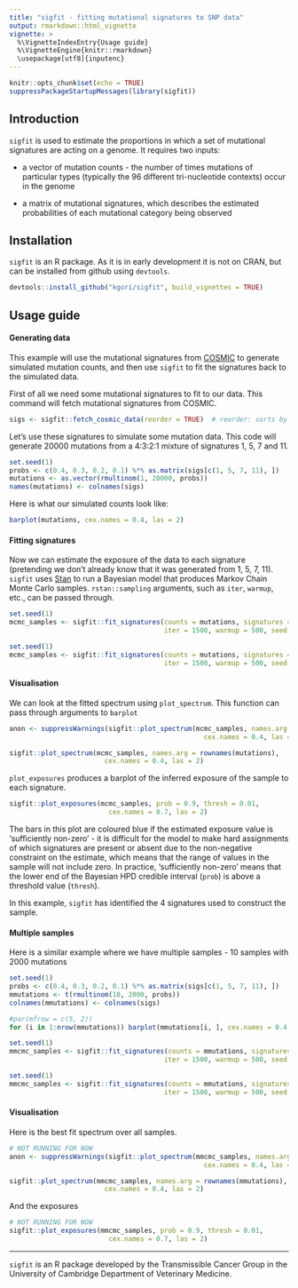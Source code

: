```yaml
---
title: "sigfit - fitting mutational signatures to SNP data"
output: rmarkdown::html_vignette
vignette: >
  %\VignetteIndexEntry{Usage guide}
  %\VignetteEngine{knitr::rmarkdown}
  \usepackage[utf8]{inputenc}
---
```


```r
knitr::opts_chunk$set(echo = TRUE)
suppressPackageStartupMessages(library(sigfit))
```
## Introduction

```sigfit``` is used to estimate the proportions in which a set of mutational signatures are acting on a genome. It requires two inputs: 
  
  - a vector of mutation counts - the number of times mutations of particular types (typically the 96 different tri-nucleotide contexts) occur in the genome
  
  - a matrix of mutational signatures, which describes the estimated probabilities of each mutational category being observed

## Installation

```sigfit``` is an R package. As it is in early development it is not on CRAN, but can be installed from github using ```devtools```.
```r
devtools::install_github("kgori/sigfit", build_vignettes = TRUE)
```

## Usage guide

#### Generating data
This example will use the mutational signatures from [COSMIC](http://cancer.sanger.ac.uk/cosmic/signatures) to generate simulated mutation counts, and then use ```sigfit``` to fit the signatures back to the simulated data.

First of all we need some mutational signatures to fit to our data. This command will fetch mutational signatures from COSMIC.
```r
sigs <- sigfit::fetch_cosmic_data(reorder = TRUE)  # reorder: sorts by substitution type and trinucleotide context
```

Let's use these signatures to simulate some mutation data. This code will generate 20000 mutations from a 4:3:2:1 mixture of signatures 1, 5, 7 and 11.
```r
set.seed(1)
probs <- c(0.4, 0.3, 0.2, 0.1) %*% as.matrix(sigs[c(1, 5, 7, 11), ])
mutations <- as.vector(rmultinom(1, 20000, probs))
names(mutations) <- colnames(sigs)
```

Here is what our simulated counts look like:
```r
barplot(mutations, cex.names = 0.4, las = 2)
```

#### Fitting signatures
Now we can estimate the exposure of the data to each signature (pretending we don't already know that it was generated from 1, 5, 7, 11). ```sigfit``` uses [Stan](http://mc-stan.org/) to run a Bayesian model that produces Markov Chain Monte Carlo samples. ```rstan::sampling``` arguments, such as ```iter```, ```warmup```, etc., can be passed through.
```r
set.seed(1)
mcmc_samples <- sigfit::fit_signatures(counts = mutations, signatures = sigs,
                                       iter = 1500, warmup = 500, seed = 1)
```

```r
set.seed(1)
mcmc_samples <- sigfit::fit_signatures(counts = mutations, signatures = sigs,
                                       iter = 1500, warmup = 500, seed = 1)
```

#### Visualisation
We can look at the fitted spectrum using ```plot_spectrum```. This function can pass through arguments to ```barplot```
```r
anon <- suppressWarnings(sigfit::plot_spectrum(mcmc_samples, names.arg = rownames(mutations),
                                                 cex.names = 0.4, las = 2))
```

```r
sigfit::plot_spectrum(mcmc_samples, names.arg = rownames(mutations),
                        cex.names = 0.4, las = 2)
```

```plot_exposures``` produces a barplot of the inferred exposure of the sample to each signature. 

```r
sigfit::plot_exposures(mcmc_samples, prob = 0.9, thresh = 0.01,
                         cex.names = 0.7, las = 2)
```

The bars in this plot are coloured blue if the estimated exposure value is 'sufficiently non-zero' - it is difficult for the model to make hard assignments of which signatures are present or absent due to the non-negative constraint on the estimate, which means that the range of values in the sample will not include zero. In practice, 'sufficiently non-zero' means that the lower end of the Bayesian HPD credible interval (`prob`) is above a threshold value (`thresh`).

In this example, ```sigfit``` has identified the 4 signatures used to construct the sample.

#### Multiple samples
Here is a similar example where we have multiple samples - 10 samples with 2000 mutations

```r
set.seed(1)
probs <- c(0.4, 0.3, 0.2, 0.1) %*% as.matrix(sigs[c(1, 5, 7, 11), ])
mmutations <- t(rmultinom(10, 2000, probs))
colnames(mmutations) <- colnames(sigs)
```

```r
#par(mfrow = c(5, 2))
for (i in 1:nrow(mmutations)) barplot(mmutations[i, ], cex.names = 0.4, las = 2)
```

```r
set.seed(1)
mmcmc_samples <- sigfit::fit_signatures(counts = mmutations, signatures = sigs,
                                       iter = 1500, warmup = 500, seed = 1)
```

```r
set.seed(1)
mmcmc_samples <- sigfit::fit_signatures(counts = mmutations, signatures = sigs,
                                       iter = 1500, warmup = 500, seed = 1)
```

#### Visualisation
Here is the best fit spectrum over all samples.
```r
# NOT RUNNING FOR NOW
anon <- suppressWarnings(sigfit::plot_spectrum(mmcmc_samples, names.arg = rownames(mmutations),
                                                 cex.names = 0.4, las = 2))
```

```r
sigfit::plot_spectrum(mmcmc_samples, names.arg = rownames(mmutations),
                        cex.names = 0.4, las = 2)
```

And the exposures
```r
# NOT RUNNING FOR NOW
sigfit::plot_exposures(mmcmc_samples, prob = 0.9, thresh = 0.01,
                         cex.names = 0.7, las = 2)
```

___

```sigfit``` is an R package developed by the Transmissible Cancer Group in the University of Cambridge Department of Veterinary Medicine.
